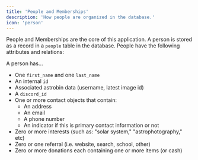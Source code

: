 ```yaml
---
title: 'People and Memberships'
description: 'How people are organized in the database.'
icon: 'person'
---
```


People and Memberships are the core of this application.  A person is stored as a record
in a `people` table in the database.  People have the following attributes and relations:

A person has...
* One `first_name` and one `last_name`
* An internal `id`
* Associated astrobin data (username, latest image id)
* A `discord_id`
* One or more contact objects that contain:
  * An address
  * An email
  * A phone number
  * An indicator if this is primary contact information or not
* Zero or more interests (such as: "solar system," "astrophotography," etc)
* Zero or one referral (i.e. website, search, school, other)
* Zero or more donations each containing one or more items (or cash)